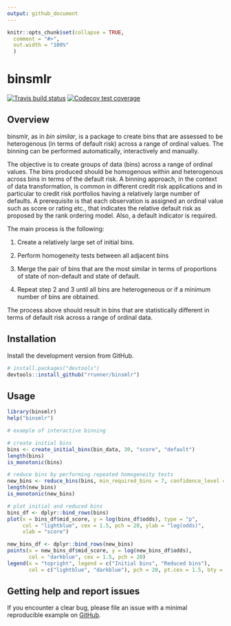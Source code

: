 ```yaml
---
output: github_document
---
```


<!-- README.md is generated from README.Rmd. Please edit that file -->

```r
knitr::opts_chunk$set(collapse = TRUE,
  comment = "#>",
  out.width = "100%"
  )
```

# binsmlr

<!-- badges: start -->
  [![Travis build status](https://travis-ci.com/rrunner/binsmlr.svg?branch=master)](https://travis-ci.com/rrunner/binsmlr)
  [![Codecov test coverage](https://codecov.io/gh/rrunner/binsmlr/branch/master/graph/badge.svg)](https://codecov.io/gh/rrunner/binsmlr?branch=master)
<!-- badges: end -->

## Overview

binsmlr, as in *bin similar*, is a package to create bins that
are assessed to be heterogenous (in terms of default risk) across a range of
ordinal values. The binning can be performed automatically, interactively and
manually.

The objective is to create groups of data (bins) across a range of ordinal
values. The bins produced should be homogenous within and heterogenous across
bins in terms of the default risk. A binning approach, in the context of data
transformation, is common in different credit risk applications and in 
particular to credit risk portfolios having a relatively large number of
defaults. A prerequisite is that each observation is assigned an ordinal
value such as score or rating etc., that indicates the relative default risk
as proposed by the rank ordering model. Also, a default indicator is
required.

The main process is the following:

1. Create a relatively large set of initial bins.

2. Perform homogeneity tests between all adjacent bins

3. Merge the pair of bins that are the most similar in terms of proportions of 
state of non-default and state of default.

4. Repeat step 2 and 3 until all bins are heterogeneous or if a minimum number 
of bins are obtained.

The process above should result in bins that are statistically different in
terms of default risk across a range of ordinal data.

## Installation

Install the development version from GitHub.

```r
# install.packages("devtools")
devtools::install_github("rrunner/binsmlr")
```


## Usage

```r
library(binsmlr)
help("binsmlr")

# example of interactive binning

# create initial bins
bins <- create_initial_bins(bin_data, 30, "score", "default")
length(bins)
is_monotonic(bins)

# reduce bins by performing repeated homogeneity tests
new_bins <- reduce_bins(bins, min_required_bins = 7, confidence_level = 0.01)
length(new_bins)
is_monotonic(new_bins)

# plot initial and reduced bins
bins_df <- dplyr::bind_rows(bins)
plot(x = bins_df$mid_score, y = log(bins_df$odds), type = "p",
     col = "lightblue", cex = 1.5, pch = 20, ylab = "log(odds)",
     xlab = "score")

new_bins_df <- dplyr::bind_rows(new_bins)
points(x = new_bins_df$mid_score, y = log(new_bins_df$odds),
       col = "darkblue", cex = 1.5, pch = 20)
legend(x = "topright", legend = c("Initial bins", "Reduced bins"),
       col = c("lightblue", "darkblue"), pch = 20, pt.cex = 1.5, bty = "n")
```

## Getting help and report issues

If you encounter a clear bug, please file an issue with a minimal reproducible example on [GitHub](https://github.com/rrunner/binsmlr/issues).
